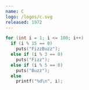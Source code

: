 ```yaml
---
name: C
logo: /logos/c.svg
released: 1972
---
```


```c
for (int i = 1; i <= 100; i++)
  if (i % 15 == 0)
    puts("FizzBuzz");
  else if (i % 3 == 0)
    puts("Fizz");
  else if (i % 5 == 0)
    puts("Buzz");
  else
    printf("%d\n", i);
```
